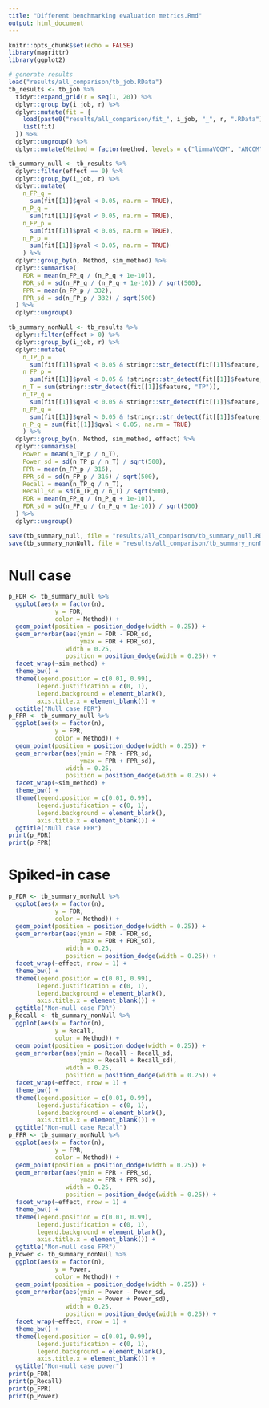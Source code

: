 ```yaml
---
title: "Different benchmarking evaluation metrics.Rmd"
output: html_document
---
```

```r
knitr::opts_chunk$set(echo = FALSE)
library(magrittr)
library(ggplot2)
```

```r
# generate results
load("results/all_comparison/tb_job.RData")
tb_results <- tb_job %>% 
  tidyr::expand_grid(r = seq(1, 20)) %>% 
  dplyr::group_by(i_job, r) %>% 
  dplyr::mutate(fit = {
    load(paste0("results/all_comparison/fit_", i_job, "_", r, ".RData"))
    list(fit)
  }) %>% 
  dplyr::ungroup() %>% 
  dplyr::mutate(Method = factor(method, levels = c("limmaVOOM", "ANCOM", "MaAsLin2")))

tb_summary_null <- tb_results %>% 
  dplyr::filter(effect == 0) %>% 
  dplyr::group_by(i_job, r) %>% 
  dplyr::mutate(
    n_FP_q = 
      sum(fit[[1]]$qval < 0.05, na.rm = TRUE),
    n_P_q = 
      sum(fit[[1]]$qval < 0.05, na.rm = TRUE),
    n_FP_p = 
      sum(fit[[1]]$pval < 0.05, na.rm = TRUE),
    n_P_p = 
      sum(fit[[1]]$pval < 0.05, na.rm = TRUE)
    ) %>% 
  dplyr::group_by(n, Method, sim_method) %>%
  dplyr::summarise(
    FDR = mean(n_FP_q / (n_P_q + 1e-10)),
    FDR_sd = sd(n_FP_q / (n_P_q + 1e-10)) / sqrt(500),
    FPR = mean(n_FP_p / 332),
    FPR_sd = sd(n_FP_p / 332) / sqrt(500)
  ) %>%
  dplyr::ungroup()

tb_summary_nonNull <- tb_results %>% 
  dplyr::filter(effect > 0) %>% 
  dplyr::group_by(i_job, r) %>% 
  dplyr::mutate(
    n_TP_p = 
      sum(fit[[1]]$pval < 0.05 & stringr::str_detect(fit[[1]]$feature, "TP"), na.rm = TRUE),
    n_FP_p = 
      sum(fit[[1]]$pval < 0.05 & !stringr::str_detect(fit[[1]]$feature, "TP"), na.rm = TRUE),
    n_T = sum(stringr::str_detect(fit[[1]]$feature, "TP")),
    n_TP_q = 
      sum(fit[[1]]$qval < 0.05 & stringr::str_detect(fit[[1]]$feature, "TP"), na.rm = TRUE),
    n_FP_q = 
      sum(fit[[1]]$qval < 0.05 & !stringr::str_detect(fit[[1]]$feature, "TP"), na.rm = TRUE),
    n_P_q = sum(fit[[1]]$qval < 0.05, na.rm = TRUE)
    ) %>% 
  dplyr::group_by(n, Method, sim_method, effect) %>%
  dplyr::summarise(
    Power = mean(n_TP_p / n_T),
    Power_sd = sd(n_TP_p / n_T) / sqrt(500),
    FPR = mean(n_FP_p / 316),
    FPR_sd = sd(n_FP_p / 316) / sqrt(500),
    Recall = mean(n_TP_q / n_T),
    Recall_sd = sd(n_TP_q / n_T) / sqrt(500),
    FDR = mean(n_FP_q / (n_P_q + 1e-10)),
    FDR_sd = sd(n_FP_q / (n_P_q + 1e-10)) / sqrt(500)
  ) %>%
  dplyr::ungroup()

save(tb_summary_null, file = "results/all_comparison/tb_summary_null.RData")
save(tb_summary_nonNull, file = "results/all_comparison/tb_summary_nonNull.RData")
```
# Null case
```r
p_FDR <- tb_summary_null %>% 
  ggplot(aes(x = factor(n),
             y = FDR,
             color = Method)) +
  geom_point(position = position_dodge(width = 0.25)) +
  geom_errorbar(aes(ymin = FDR - FDR_sd,
                    ymax = FDR + FDR_sd),
                width = 0.25,
                position = position_dodge(width = 0.25)) +
  facet_wrap(~sim_method) +
  theme_bw() +
  theme(legend.position = c(0.01, 0.99),
        legend.justification = c(0, 1),
        legend.background = element_blank(),
        axis.title.x = element_blank()) +
  ggtitle("Null case FDR")
p_FPR <- tb_summary_null %>% 
  ggplot(aes(x = factor(n),
             y = FPR,
             color = Method)) +
  geom_point(position = position_dodge(width = 0.25)) +
  geom_errorbar(aes(ymin = FPR - FPR_sd,
                    ymax = FPR + FPR_sd),
                width = 0.25,
                position = position_dodge(width = 0.25)) +
  facet_wrap(~sim_method) +
  theme_bw() +
  theme(legend.position = c(0.01, 0.99),
        legend.justification = c(0, 1),
        legend.background = element_blank(),
        axis.title.x = element_blank()) +
  ggtitle("Null case FPR")
print(p_FDR)
print(p_FPR)
```

# Spiked-in case

```r
p_FDR <- tb_summary_nonNull %>% 
  ggplot(aes(x = factor(n),
             y = FDR,
             color = Method)) +
  geom_point(position = position_dodge(width = 0.25)) +
  geom_errorbar(aes(ymin = FDR - FDR_sd,
                    ymax = FDR + FDR_sd),
                width = 0.25,
                position = position_dodge(width = 0.25)) +
  facet_wrap(~effect, nrow = 1) +
  theme_bw() +
  theme(legend.position = c(0.01, 0.99),
        legend.justification = c(0, 1),
        legend.background = element_blank(),
        axis.title.x = element_blank()) +
  ggtitle("Non-null case FDR")
p_Recall <- tb_summary_nonNull %>% 
  ggplot(aes(x = factor(n),
             y = Recall,
             color = Method)) +
  geom_point(position = position_dodge(width = 0.25)) +
  geom_errorbar(aes(ymin = Recall - Recall_sd,
                    ymax = Recall + Recall_sd),
                width = 0.25,
                position = position_dodge(width = 0.25)) +
  facet_wrap(~effect, nrow = 1) +
  theme_bw() +
  theme(legend.position = c(0.01, 0.99),
        legend.justification = c(0, 1),
        legend.background = element_blank(),
        axis.title.x = element_blank()) +
  ggtitle("Non-null case Recall")
p_FPR <- tb_summary_nonNull %>% 
  ggplot(aes(x = factor(n),
             y = FPR,
             color = Method)) +
  geom_point(position = position_dodge(width = 0.25)) +
  geom_errorbar(aes(ymin = FPR - FPR_sd,
                    ymax = FPR + FPR_sd),
                width = 0.25,
                position = position_dodge(width = 0.25)) +
  facet_wrap(~effect, nrow = 1) +
  theme_bw() +
  theme(legend.position = c(0.01, 0.99),
        legend.justification = c(0, 1),
        legend.background = element_blank(),
        axis.title.x = element_blank()) +
  ggtitle("Non-null case FPR")
p_Power <- tb_summary_nonNull %>% 
  ggplot(aes(x = factor(n),
             y = Power,
             color = Method)) +
  geom_point(position = position_dodge(width = 0.25)) +
  geom_errorbar(aes(ymin = Power - Power_sd,
                    ymax = Power + Power_sd),
                width = 0.25,
                position = position_dodge(width = 0.25)) +
  facet_wrap(~effect, nrow = 1) +
  theme_bw() +
  theme(legend.position = c(0.01, 0.99),
        legend.justification = c(0, 1),
        legend.background = element_blank(),
        axis.title.x = element_blank()) +
  ggtitle("Non-null case power")
print(p_FDR)
print(p_Recall)
print(p_FPR)
print(p_Power)
```
